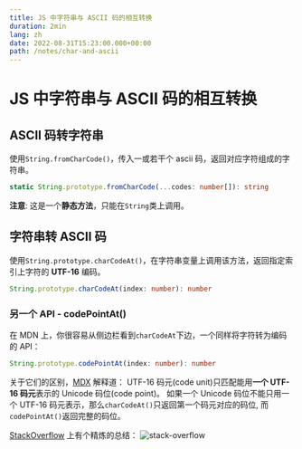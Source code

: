 ```yaml
---
title: JS 中字符串与 ASCII 码的相互转换
duration: 2min
lang: zh
date: 2022-08-31T15:23:00.000+00:00
path: /notes/char-and-ascii
---
```


# JS 中字符串与 ASCII 码的相互转换

## ASCII 码转字符串

使用`String.fromCharCode()`，传入一或若干个 ascii 码，返回对应字符组成的字符串。

``` ts
static String.prototype.fromCharCode(...codes: number[]): string
```

**注意**: 这是一个**静态方法**，只能在`String`类上调用。

## 字符串转 ASCII 码

使用`String.prototype.charCodeAt()`，在字符串变量上调用该方法，返回指定索引上字符的 **UTF-16** 编码。

``` ts
String.prototype.charCodeAt(index: number): number
```

### 另一个 API - codePointAt()

在 MDN 上，你很容易从侧边栏看到`charCodeAt`下边，一个同样将字符转为编码的 API：

``` ts
String.prototype.codePointAt(index: number): number
```

关于它们的区别，[MDX](https://developer.mozilla.org/en-US/docs/Web/JavaScript/Reference/Global_Objects/String/charCodeAt) 解释道： UTF-16 码元(code unit)只匹配能用**一个 UTF-16 码元**表示的 Unicode 码位(code point)。
如果一个 Unicode 码位不能只用一个 UTF-16 码元表示，那么`charCodeAt()`只返回第一个码元对应的码位,
而`codePointAt()`返回完整的码位。

[StackOverflow](https://stackoverflow.com/questions/36527642/difference-between-codepointat-and-charcodeat) 上有个精炼的总结：
<img alt="stack-overflow" src="/images/string-to-ascii/stackoverflow.png" className="invertable" />